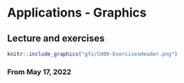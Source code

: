 # Applications - Graphics {-} 

## Lecture and exercises {-}
```r
knitr::include_graphics("gfx/CH00-ExercisesHeader.png")
```

### From May 17, 2022 {-}




